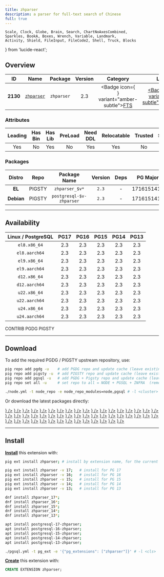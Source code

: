 ```yaml
---
title: zhparser
description: a parser for full-text search of Chinese
full: true
---
```


    Scale, Clock, Globe, Brain, Search, ChartNoAxesCombined,
    Sparkles, BookA, Boxes, Wrench, Variable, Landmark,
    Activity, Shield, FileInput, FileCode2, Shell, Truck, Blocks
} from 'lucide-react';

## Overview

| <TooltipIconButton tooltip="Extension unique identifier" side="top">ID</TooltipIconButton> | <TooltipIconButton tooltip="Extension name" side="top">Name</TooltipIconButton> | <TooltipIconButton tooltip="Package name for installation" side="top">Package</TooltipIconButton> | <TooltipIconButton tooltip="Latest available extension version" side="top">Version</TooltipIconButton> | <TooltipIconButton tooltip="Extension category" side="top">Category</TooltipIconButton> | <TooltipIconButton tooltip="Open source license" side="top">License</TooltipIconButton> | <TooltipIconButton tooltip="Programming language" side="top">Lang</TooltipIconButton> |
|:--------:|:--------:|:----------:|:--------------:|:---------------------------------------:|:------------------------------------------------------:|:----:|
| **2130** | [`zhparser`](https://github.com/amutu/zhparser) | `zhparser` | 2.3 | <Badge icon={<Search />} variant="amber-subtle"><a href="/ext/fts" className="no-underline">FTS</a></Badge> | <a href="/ext/list/license#postgresql" className="no-underline"><Badge icon={<Scale />} variant="blue-subtle">PostgreSQL</Badge></a> | <a href="/ext/list/lang#c"><Badge icon={<FileCode2 />} variant="blue-subtle">C</Badge></a> |

### Attributes

| <TooltipIconButton tooltip="The Primary Leading extension in the Package" side="top">Leading</TooltipIconButton> | <TooltipIconButton tooltip="Contains binary utils" side="top">Has Bin</TooltipIconButton> | <TooltipIconButton tooltip="Contains .so shared library files" side="top">Has Lib</TooltipIconButton> | <TooltipIconButton tooltip="Requires preloading via shared_preload_libraries" side="top">PreLoad</TooltipIconButton> | <TooltipIconButton tooltip="Requires CREATE EXTENSION DDL command" side="top">Need DDL</TooltipIconButton> | <TooltipIconButton tooltip="Can be installed in any schema" side="top">Relocatable</TooltipIconButton> | <TooltipIconButton tooltip="Can be created by non-superuser" side="top">Trusted</TooltipIconButton> | <TooltipIconButton tooltip="Schemas used by this extension" side="top">Schemas</TooltipIconButton> |
|:-------:|:-------:|:-------:|:-------:|:--------:|:-----------:|:-------:|:-------:|
| Yes | No | Yes | No | Yes | Yes | No | - |

### Packages

| <TooltipIconButton tooltip="Linux distribution family, EL or Debian" side="top">Distro</TooltipIconButton> | <TooltipIconButton tooltip="Package repository" side="top">Repo</TooltipIconButton> | <TooltipIconButton tooltip="The RPM/DEB Package Name Pattern (replace $v with real pg major)" side="top">Package Name</TooltipIconButton> | <TooltipIconButton tooltip="Latest package version" side="top">Version</TooltipIconButton> | <TooltipIconButton tooltip="RPM/DEB Package dependencies" side="top">Deps</TooltipIconButton> | <TooltipIconButton tooltip="Available in these PostgreSQL Major Versions" side="top">PG Major</TooltipIconButton> |
|:----------:|:--------:|:------------------------:|:-----------:|:------------:|:------------------:|
|   **EL**   | <Badge variant="amber-subtle"><span className="font-bold">PIGSTY</span></Badge> | `zhparser_$v*` | `2.3` | - | <Badge variant="green-subtle">17</Badge><Badge variant="green-subtle">16</Badge><Badge variant="green-subtle">15</Badge><Badge variant="green-subtle">14</Badge><Badge variant="green-subtle">13</Badge> |
| **Debian** | <Badge variant="amber-subtle"><span className="font-bold">PIGSTY</span></Badge> | `postgresql-$v-zhparser` | `2.3` | - | <Badge variant="green-subtle">17</Badge><Badge variant="green-subtle">16</Badge><Badge variant="green-subtle">15</Badge><Badge variant="green-subtle">14</Badge><Badge variant="green-subtle">13</Badge> |



------

## Availability

| <TooltipIconButton tooltip="Linux Distro Arch / PostgreSQL Major Version" side="top">Linux / PostgreSQL </TooltipIconButton> | **PG17** | **PG16** | **PG15** | **PG14** | **PG13** |
|:-----:|:-----:|:-----:|:-----:|:-----:|:-----:|
| `el8.x86_64` | <Badge variant="amber-subtle">2.3</Badge> | <Badge variant="amber-subtle">2.3</Badge> | <Badge variant="amber-subtle">2.3</Badge> | <Badge variant="amber-subtle">2.3</Badge> | <Badge variant="amber-subtle">2.3</Badge> |
| `el8.aarch64` | <Badge variant="amber-subtle">2.3</Badge> | <Badge variant="amber-subtle">2.3</Badge> | <Badge variant="amber-subtle">2.3</Badge> | <Badge variant="amber-subtle">2.3</Badge> | <Badge variant="amber-subtle">2.3</Badge> |
| `el9.x86_64` | <Badge variant="amber-subtle">2.3</Badge> | <Badge variant="amber-subtle">2.3</Badge> | <Badge variant="amber-subtle">2.3</Badge> | <Badge variant="amber-subtle">2.3</Badge> | <Badge variant="amber-subtle">2.3</Badge> |
| `el9.aarch64` | <Badge variant="amber-subtle">2.3</Badge> | <Badge variant="amber-subtle">2.3</Badge> | <Badge variant="amber-subtle">2.3</Badge> | <Badge variant="amber-subtle">2.3</Badge> | <Badge variant="amber-subtle">2.3</Badge> |
| `d12.x86_64` | <Badge variant="amber-subtle">2.3</Badge> | <Badge variant="amber-subtle">2.3</Badge> | <Badge variant="amber-subtle">2.3</Badge> | <Badge variant="amber-subtle">2.3</Badge> | <Badge variant="amber-subtle">2.3</Badge> |
| `d12.aarch64` | <Badge variant="amber-subtle">2.3</Badge> | <Badge variant="amber-subtle">2.3</Badge> | <Badge variant="amber-subtle">2.3</Badge> | <Badge variant="amber-subtle">2.3</Badge> | <Badge variant="amber-subtle">2.3</Badge> |
| `u22.x86_64` | <Badge variant="amber-subtle">2.3</Badge> | <Badge variant="amber-subtle">2.3</Badge> | <Badge variant="amber-subtle">2.3</Badge> | <Badge variant="amber-subtle">2.3</Badge> | <Badge variant="amber-subtle">2.3</Badge> |
| `u22.aarch64` | <Badge variant="amber-subtle">2.3</Badge> | <Badge variant="amber-subtle">2.3</Badge> | <Badge variant="amber-subtle">2.3</Badge> | <Badge variant="amber-subtle">2.3</Badge> | <Badge variant="amber-subtle">2.3</Badge> |
| `u24.x86_64` | <Badge variant="amber-subtle">2.3</Badge> | <Badge variant="amber-subtle">2.3</Badge> | <Badge variant="amber-subtle">2.3</Badge> | <Badge variant="amber-subtle">2.3</Badge> | <Badge variant="amber-subtle">2.3</Badge> |
| `u24.aarch64` | <Badge variant="amber-subtle">2.3</Badge> | <Badge variant="amber-subtle">2.3</Badge> | <Badge variant="amber-subtle">2.3</Badge> | <Badge variant="amber-subtle">2.3</Badge> | <Badge variant="amber-subtle">2.3</Badge> |

<Badge variant="green-subtle"><span className="font-black">CONTRIB</span></Badge> <Badge variant="blue-subtle"><span className="font-black">PGDG</span></Badge> <Badge variant="amber-subtle"><span className="font-black">PIGSTY</span></Badge>

------

## Download

To add the required PGDG / PIGSTY upstream repository, use:

```bash tab="pig"
pig repo add pgdg -u    # add PGDG repo and update cache (leave existing repos)
pig repo add pigsty -u  # add PIGSTY repo and update cache (leave existing repos)
pig repo add pgsql -u   # add PGDG + Pigsty repo and update cache (leave existing repos)
pig repo set all -u     # set repo to all = NODE + PGSQL + INFRA  (remove existing repos)
```
```bash tab="pigsty"
./node.yml -t node_repo -e node_repo_modules=node,pgsql # -l <cluster>
```

Or download the latest packages directly:

<Files>
    <Folder name="el8.x86_64">
        <a href="https://repo.pigsty.io/yum/pgsql/el8.x86_64/zhparser_17-2.3-1PIGSTY.el8.x86_64.rpm"><File name="zhparser_17-2.3-1PIGSTY.el8.x86_64.rpm" icon={<Package className="text-emerald-500" />} /></a>
        <a href="https://repo.pigsty.io/yum/pgsql/el8.x86_64/zhparser_16-2.3-1PIGSTY.el8.x86_64.rpm"><File name="zhparser_16-2.3-1PIGSTY.el8.x86_64.rpm" icon={<Package className="text-emerald-500" />} /></a>
        <a href="https://repo.pigsty.io/yum/pgsql/el8.x86_64/zhparser_15-2.3-1PIGSTY.el8.x86_64.rpm"><File name="zhparser_15-2.3-1PIGSTY.el8.x86_64.rpm" icon={<Package className="text-emerald-500" />} /></a>
        <a href="https://repo.pigsty.io/yum/pgsql/el8.x86_64/zhparser_14-2.3-1PIGSTY.el8.x86_64.rpm"><File name="zhparser_14-2.3-1PIGSTY.el8.x86_64.rpm" icon={<Package className="text-emerald-500" />} /></a>
        <a href="https://repo.pigsty.io/yum/pgsql/el8.x86_64/zhparser_13-2.3-1PIGSTY.el8.x86_64.rpm"><File name="zhparser_13-2.3-1PIGSTY.el8.x86_64.rpm" icon={<Package className="text-emerald-500" />} /></a>
    </Folder>
    <Folder name="el8.aarch64">
        <a href="https://repo.pigsty.io/yum/pgsql/el8.aarch64/zhparser_17-2.3-1PIGSTY.el8.aarch64.rpm"><File name="zhparser_17-2.3-1PIGSTY.el8.aarch64.rpm" icon={<Package className="text-orange-500" />} /></a>
        <a href="https://repo.pigsty.io/yum/pgsql/el8.aarch64/zhparser_16-2.3-1PIGSTY.el8.aarch64.rpm"><File name="zhparser_16-2.3-1PIGSTY.el8.aarch64.rpm" icon={<Package className="text-orange-500" />} /></a>
        <a href="https://repo.pigsty.io/yum/pgsql/el8.aarch64/zhparser_15-2.3-1PIGSTY.el8.aarch64.rpm"><File name="zhparser_15-2.3-1PIGSTY.el8.aarch64.rpm" icon={<Package className="text-orange-500" />} /></a>
        <a href="https://repo.pigsty.io/yum/pgsql/el8.aarch64/zhparser_14-2.3-1PIGSTY.el8.aarch64.rpm"><File name="zhparser_14-2.3-1PIGSTY.el8.aarch64.rpm" icon={<Package className="text-orange-500" />} /></a>
        <a href="https://repo.pigsty.io/yum/pgsql/el8.aarch64/zhparser_13-2.3-1PIGSTY.el8.aarch64.rpm"><File name="zhparser_13-2.3-1PIGSTY.el8.aarch64.rpm" icon={<Package className="text-orange-500" />} /></a>
    </Folder>
    <Folder name="el9.x86_64">
        <a href="https://repo.pigsty.io/yum/pgsql/el9.x86_64/zhparser_17-2.3-1PIGSTY.el9.x86_64.rpm"><File name="zhparser_17-2.3-1PIGSTY.el9.x86_64.rpm" icon={<Package className="text-emerald-500" />} /></a>
        <a href="https://repo.pigsty.io/yum/pgsql/el9.x86_64/zhparser_16-2.3-1PIGSTY.el9.x86_64.rpm"><File name="zhparser_16-2.3-1PIGSTY.el9.x86_64.rpm" icon={<Package className="text-emerald-500" />} /></a>
        <a href="https://repo.pigsty.io/yum/pgsql/el9.x86_64/zhparser_15-2.3-1PIGSTY.el9.x86_64.rpm"><File name="zhparser_15-2.3-1PIGSTY.el9.x86_64.rpm" icon={<Package className="text-emerald-500" />} /></a>
        <a href="https://repo.pigsty.io/yum/pgsql/el9.x86_64/zhparser_14-2.3-1PIGSTY.el9.x86_64.rpm"><File name="zhparser_14-2.3-1PIGSTY.el9.x86_64.rpm" icon={<Package className="text-emerald-500" />} /></a>
        <a href="https://repo.pigsty.io/yum/pgsql/el9.x86_64/zhparser_13-2.3-1PIGSTY.el9.x86_64.rpm"><File name="zhparser_13-2.3-1PIGSTY.el9.x86_64.rpm" icon={<Package className="text-emerald-500" />} /></a>
    </Folder>
    <Folder name="el9.aarch64">
        <a href="https://repo.pigsty.io/yum/pgsql/el9.aarch64/zhparser_17-2.3-1PIGSTY.el9.aarch64.rpm"><File name="zhparser_17-2.3-1PIGSTY.el9.aarch64.rpm" icon={<Package className="text-orange-500" />} /></a>
        <a href="https://repo.pigsty.io/yum/pgsql/el9.aarch64/zhparser_16-2.3-1PIGSTY.el9.aarch64.rpm"><File name="zhparser_16-2.3-1PIGSTY.el9.aarch64.rpm" icon={<Package className="text-orange-500" />} /></a>
        <a href="https://repo.pigsty.io/yum/pgsql/el9.aarch64/zhparser_15-2.3-1PIGSTY.el9.aarch64.rpm"><File name="zhparser_15-2.3-1PIGSTY.el9.aarch64.rpm" icon={<Package className="text-orange-500" />} /></a>
        <a href="https://repo.pigsty.io/yum/pgsql/el9.aarch64/zhparser_14-2.3-1PIGSTY.el9.aarch64.rpm"><File name="zhparser_14-2.3-1PIGSTY.el9.aarch64.rpm" icon={<Package className="text-orange-500" />} /></a>
        <a href="https://repo.pigsty.io/yum/pgsql/el9.aarch64/zhparser_13-2.3-1PIGSTY.el9.aarch64.rpm"><File name="zhparser_13-2.3-1PIGSTY.el9.aarch64.rpm" icon={<Package className="text-orange-500" />} /></a>
    </Folder>
    <Folder name="d12.x86_64">
        <a href="https://repo.pigsty.io/apt/pgsql/bookworm/pool/main/z/zhparser/postgresql-17-zhparser_2.3-1PIGSTY~bookworm_amd64.deb"><File name="postgresql-17-zhparser_2.3-1PIGSTY~bookworm_amd64.deb" icon={<Box className="text-emerald-500" />} /></a>
        <a href="https://repo.pigsty.io/apt/pgsql/bookworm/pool/main/z/zhparser/postgresql-16-zhparser_2.3-1PIGSTY~bookworm_amd64.deb"><File name="postgresql-16-zhparser_2.3-1PIGSTY~bookworm_amd64.deb" icon={<Box className="text-emerald-500" />} /></a>
        <a href="https://repo.pigsty.io/apt/pgsql/bookworm/pool/main/z/zhparser/postgresql-15-zhparser_2.3-1PIGSTY~bookworm_amd64.deb"><File name="postgresql-15-zhparser_2.3-1PIGSTY~bookworm_amd64.deb" icon={<Box className="text-emerald-500" />} /></a>
        <a href="https://repo.pigsty.io/apt/pgsql/bookworm/pool/main/z/zhparser/postgresql-14-zhparser_2.3-1PIGSTY~bookworm_amd64.deb"><File name="postgresql-14-zhparser_2.3-1PIGSTY~bookworm_amd64.deb" icon={<Box className="text-emerald-500" />} /></a>
        <a href="https://repo.pigsty.io/apt/pgsql/bookworm/pool/main/z/zhparser/postgresql-13-zhparser_2.3-1PIGSTY~bookworm_amd64.deb"><File name="postgresql-13-zhparser_2.3-1PIGSTY~bookworm_amd64.deb" icon={<Box className="text-emerald-500" />} /></a>
    </Folder>
    <Folder name="d12.aarch64">
        <a href="https://repo.pigsty.io/apt/pgsql/bookworm/pool/main/z/zhparser/postgresql-17-zhparser_2.3-1PIGSTY~bookworm_arm64.deb"><File name="postgresql-17-zhparser_2.3-1PIGSTY~bookworm_arm64.deb" icon={<Box className="text-orange-500" />} /></a>
        <a href="https://repo.pigsty.io/apt/pgsql/bookworm/pool/main/z/zhparser/postgresql-16-zhparser_2.3-1PIGSTY~bookworm_arm64.deb"><File name="postgresql-16-zhparser_2.3-1PIGSTY~bookworm_arm64.deb" icon={<Box className="text-orange-500" />} /></a>
        <a href="https://repo.pigsty.io/apt/pgsql/bookworm/pool/main/z/zhparser/postgresql-15-zhparser_2.3-1PIGSTY~bookworm_arm64.deb"><File name="postgresql-15-zhparser_2.3-1PIGSTY~bookworm_arm64.deb" icon={<Box className="text-orange-500" />} /></a>
        <a href="https://repo.pigsty.io/apt/pgsql/bookworm/pool/main/z/zhparser/postgresql-14-zhparser_2.3-1PIGSTY~bookworm_arm64.deb"><File name="postgresql-14-zhparser_2.3-1PIGSTY~bookworm_arm64.deb" icon={<Box className="text-orange-500" />} /></a>
        <a href="https://repo.pigsty.io/apt/pgsql/bookworm/pool/main/z/zhparser/postgresql-13-zhparser_2.3-1PIGSTY~bookworm_arm64.deb"><File name="postgresql-13-zhparser_2.3-1PIGSTY~bookworm_arm64.deb" icon={<Box className="text-orange-500" />} /></a>
    </Folder>
    <Folder name="u22.x86_64">
        <a href="https://repo.pigsty.io/apt/pgsql/jammy/pool/main/z/zhparser/postgresql-17-zhparser_2.3-1PIGSTY~jammy_amd64.deb"><File name="postgresql-17-zhparser_2.3-1PIGSTY~jammy_amd64.deb" icon={<Box className="text-emerald-500" />} /></a>
        <a href="https://repo.pigsty.io/apt/pgsql/jammy/pool/main/z/zhparser/postgresql-16-zhparser_2.3-1PIGSTY~jammy_amd64.deb"><File name="postgresql-16-zhparser_2.3-1PIGSTY~jammy_amd64.deb" icon={<Box className="text-emerald-500" />} /></a>
        <a href="https://repo.pigsty.io/apt/pgsql/jammy/pool/main/z/zhparser/postgresql-15-zhparser_2.3-1PIGSTY~jammy_amd64.deb"><File name="postgresql-15-zhparser_2.3-1PIGSTY~jammy_amd64.deb" icon={<Box className="text-emerald-500" />} /></a>
        <a href="https://repo.pigsty.io/apt/pgsql/jammy/pool/main/z/zhparser/postgresql-14-zhparser_2.3-1PIGSTY~jammy_amd64.deb"><File name="postgresql-14-zhparser_2.3-1PIGSTY~jammy_amd64.deb" icon={<Box className="text-emerald-500" />} /></a>
        <a href="https://repo.pigsty.io/apt/pgsql/jammy/pool/main/z/zhparser/postgresql-13-zhparser_2.3-1PIGSTY~jammy_amd64.deb"><File name="postgresql-13-zhparser_2.3-1PIGSTY~jammy_amd64.deb" icon={<Box className="text-emerald-500" />} /></a>
    </Folder>
    <Folder name="u22.aarch64">
        <a href="https://repo.pigsty.io/apt/pgsql/jammy/pool/main/z/zhparser/postgresql-17-zhparser_2.3-1PIGSTY~jammy_arm64.deb"><File name="postgresql-17-zhparser_2.3-1PIGSTY~jammy_arm64.deb" icon={<Box className="text-orange-500" />} /></a>
        <a href="https://repo.pigsty.io/apt/pgsql/jammy/pool/main/z/zhparser/postgresql-16-zhparser_2.3-1PIGSTY~jammy_arm64.deb"><File name="postgresql-16-zhparser_2.3-1PIGSTY~jammy_arm64.deb" icon={<Box className="text-orange-500" />} /></a>
        <a href="https://repo.pigsty.io/apt/pgsql/jammy/pool/main/z/zhparser/postgresql-15-zhparser_2.3-1PIGSTY~jammy_arm64.deb"><File name="postgresql-15-zhparser_2.3-1PIGSTY~jammy_arm64.deb" icon={<Box className="text-orange-500" />} /></a>
        <a href="https://repo.pigsty.io/apt/pgsql/jammy/pool/main/z/zhparser/postgresql-14-zhparser_2.3-1PIGSTY~jammy_arm64.deb"><File name="postgresql-14-zhparser_2.3-1PIGSTY~jammy_arm64.deb" icon={<Box className="text-orange-500" />} /></a>
        <a href="https://repo.pigsty.io/apt/pgsql/jammy/pool/main/z/zhparser/postgresql-13-zhparser_2.3-1PIGSTY~jammy_arm64.deb"><File name="postgresql-13-zhparser_2.3-1PIGSTY~jammy_arm64.deb" icon={<Box className="text-orange-500" />} /></a>
    </Folder>
    <Folder name="u24.x86_64">
        <a href="https://repo.pigsty.io/apt/pgsql/noble/pool/main/z/zhparser/postgresql-17-zhparser_2.3-1PIGSTY~noble_amd64.deb"><File name="postgresql-17-zhparser_2.3-1PIGSTY~noble_amd64.deb" icon={<Box className="text-emerald-500" />} /></a>
        <a href="https://repo.pigsty.io/apt/pgsql/noble/pool/main/z/zhparser/postgresql-16-zhparser_2.3-1PIGSTY~noble_amd64.deb"><File name="postgresql-16-zhparser_2.3-1PIGSTY~noble_amd64.deb" icon={<Box className="text-emerald-500" />} /></a>
        <a href="https://repo.pigsty.io/apt/pgsql/noble/pool/main/z/zhparser/postgresql-15-zhparser_2.3-1PIGSTY~noble_amd64.deb"><File name="postgresql-15-zhparser_2.3-1PIGSTY~noble_amd64.deb" icon={<Box className="text-emerald-500" />} /></a>
        <a href="https://repo.pigsty.io/apt/pgsql/noble/pool/main/z/zhparser/postgresql-14-zhparser_2.3-1PIGSTY~noble_amd64.deb"><File name="postgresql-14-zhparser_2.3-1PIGSTY~noble_amd64.deb" icon={<Box className="text-emerald-500" />} /></a>
        <a href="https://repo.pigsty.io/apt/pgsql/noble/pool/main/z/zhparser/postgresql-13-zhparser_2.3-1PIGSTY~noble_amd64.deb"><File name="postgresql-13-zhparser_2.3-1PIGSTY~noble_amd64.deb" icon={<Box className="text-emerald-500" />} /></a>
    </Folder>
    <Folder name="u24.aarch64">
        <a href="https://repo.pigsty.io/apt/pgsql/noble/pool/main/z/zhparser/postgresql-17-zhparser_2.3-1PIGSTY~noble_arm64.deb"><File name="postgresql-17-zhparser_2.3-1PIGSTY~noble_arm64.deb" icon={<Box className="text-orange-500" />} /></a>
        <a href="https://repo.pigsty.io/apt/pgsql/noble/pool/main/z/zhparser/postgresql-16-zhparser_2.3-1PIGSTY~noble_arm64.deb"><File name="postgresql-16-zhparser_2.3-1PIGSTY~noble_arm64.deb" icon={<Box className="text-orange-500" />} /></a>
        <a href="https://repo.pigsty.io/apt/pgsql/noble/pool/main/z/zhparser/postgresql-15-zhparser_2.3-1PIGSTY~noble_arm64.deb"><File name="postgresql-15-zhparser_2.3-1PIGSTY~noble_arm64.deb" icon={<Box className="text-orange-500" />} /></a>
        <a href="https://repo.pigsty.io/apt/pgsql/noble/pool/main/z/zhparser/postgresql-14-zhparser_2.3-1PIGSTY~noble_arm64.deb"><File name="postgresql-14-zhparser_2.3-1PIGSTY~noble_arm64.deb" icon={<Box className="text-orange-500" />} /></a>
        <a href="https://repo.pigsty.io/apt/pgsql/noble/pool/main/z/zhparser/postgresql-13-zhparser_2.3-1PIGSTY~noble_arm64.deb"><File name="postgresql-13-zhparser_2.3-1PIGSTY~noble_arm64.deb" icon={<Box className="text-orange-500" />} /></a>
    </Folder>
</Files>

------

## Install

[**Install**](/docs/pgsql/extension/install) this extension with:

```bash tab="pig"
pig ext install zhparser; # install by extension name, for the current active PG version

pig ext install zhparser -v 17;   # install for PG 17
pig ext install zhparser -v 16;   # install for PG 16
pig ext install zhparser -v 15;   # install for PG 15
pig ext install zhparser -v 14;   # install for PG 14
pig ext install zhparser -v 13;   # install for PG 13
```
```bash tab="yum" 
dnf install zhparser_17*;
dnf install zhparser_16*;
dnf install zhparser_15*;
dnf install zhparser_14*;
dnf install zhparser_13*;
```
```bash tab="apt" 
apt install postgresql-17-zhparser;
apt install postgresql-16-zhparser;
apt install postgresql-15-zhparser;
apt install postgresql-14-zhparser;
apt install postgresql-13-zhparser;
```
```bash tab="ansible"
./pgsql.yml -t pg_ext -e '{"pg_extensions": ["zhparser"]}' # -l <cls>
```

[**Create**](/docs/pgsql/extension/create) this extension with:

```sql
CREATE EXTENSION zhparser;
```


